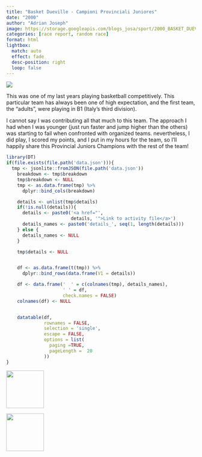 ```yaml
---
title: "Basket Dueville - Campioni Provinciali Juniores"
date: "2000"
author: "Adrian Joseph"
image: https://storage.googleapis.com/blogs_josa/sport/2000_BASKET_DUEVILLE_CAMPIONATI_PROVINCIALI_JUNIORES/img/01.png
categories: [race report, random race]
format: html
lightbox:
  match: auto
  effect: fade
  desc-position: right
  loop: false
---
```


![](https://storage.googleapis.com/blogs_josa/sport/2000_BASKET_DUEVILLE_CAMPIONATI_PROVINCIALI_JUNIORES/img/01.png)

This was one of my last years playing basketball competitively. This particular team has always been one of high expectation, and the first team, the "adults", were playing in B1 (Italy's third division).

I cannot say I was contributing all that much to this team. The approach I had when I was younger (just run faster and jump higher than the others) was starting to fail when confronted with organized teams. nevertheless, I did play, I scored my points, and I put in my hours for the team, so I'll happily share this Provincial Juniors Champions with the rest of the team!


```r
library(DT)
if(file.exists(file.path('data.json'))){
  tmp <- jsonlite::fromJSON(file.path('data.json'))
    breakdown <- tmp$breakdown
    tmp$breakdown <- NULL
    tmp <- as.data.frame(tmp) %>%
      dplyr::bind_cols(breakdown)

    details <- unlist(tmp$details)
    if(!is.null(details)){
      details <- paste0('<a href="',
                        details, '">Link to activity file</a>')
      details_names <- paste0('details_', seq(1, length(details)))
    } else {
      details_names <- NULL
    }

    tmp$details <- NULL


    df <- as.data.frame(t(tmp)) %>%
      dplyr::bind_rows(data.frame(V1 = details))

    df <- data.frame('  ' = c(colnames(tmp), details_names),
                     ' ' = df,
                     check.names = FALSE)
    colnames(df) <- NULL


    datatable(df,
              rownames = FALSE,
              selection = 'single',
              escape = FALSE,
              options = list(
                paging =TRUE,
                pageLength =  20
              ))
}
```





::: {layout-ncol=4}
![](https://storage.googleapis.com/blogs_josa/sport/2000_BASKET_DUEVILLE_CAMPIONATI_PROVINCIALI_JUNIORES/img/01.png){ width="100" group="hi" }

![](https://storage.googleapis.com/blogs_josa/sport/2000_BASKET_DUEVILLE_CAMPIONATI_PROVINCIALI_JUNIORES/img/02.png){ width="100" group="hi" }


:::
